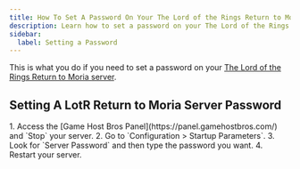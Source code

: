 ```yaml
---
title: How To Set A Password On Your The Lord of the Rings Return to Moria Server
description: Learn how to set a password on your The Lord of the Rings Return to Moria dedicated server.
sidebar:
  label: Setting a Password
---
```


This is what you do if you need to set a password on your [The Lord of the Rings Return to Moria server](https://www.gamehostbros.com/the-lord-of-the-rings-return-to-moria-server-hosting/).

## Setting A LotR Return to Moria Server Password

<Steps>
1. Access the [Game Host Bros Panel](https://panel.gamehostbros.com/) and `Stop` your server.
2. Go to `Configuration > Startup Parameters`.
3. Look for `Server Password` and then type the password you want.
4. Restart your server.
</Steps>
